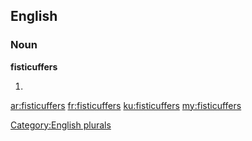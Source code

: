 ==English==

===Noun===
'''fisticuffers'''

# {{plural of|[[fisticuffer]]}}

[[Category:English plurals]]

[[ar:fisticuffers]]
[[fr:fisticuffers]]
[[ku:fisticuffers]]
[[my:fisticuffers]]
